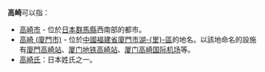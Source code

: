 '''高崎'''可以指：

* [[高崎市|高崎市]] - 位於[[日本|日本]][[群馬縣|群馬縣]]西南部的都市。
* [[高崎_(廈門市)|高崎 (廈門市)]] - 位於[[中國|中國]][[福建省|福建省]][[廈門市|廈門市]][[湖里区|湖-{里}-區]]的地名。以該地命名的設施有[[廈門高崎站|廈門高崎站]]、[[高崎站_(厦门地铁)|厦门地铁高崎站]]、[[厦门高崎国际机场|厦门高崎国际机场]]等。
* [[高崎氏|高崎氏]]：日本姓氏之一。

{{Disambig|Cat=二字消歧义}}